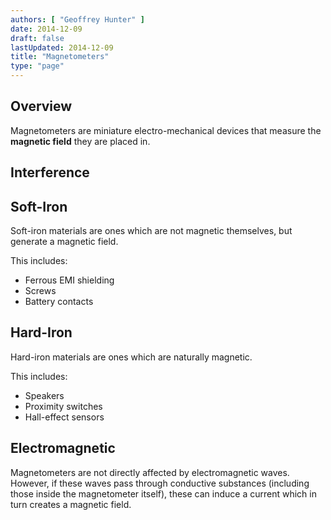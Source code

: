 ```yaml
---
authors: [ "Geoffrey Hunter" ]
date: 2014-12-09
draft: false
lastUpdated: 2014-12-09
title: "Magnetometers"
type: "page"
---
```



## Overview

Magnetometers are miniature electro-mechanical devices that measure the **magnetic field** they are placed in.

## Interference

## Soft-Iron

Soft-iron materials are ones which are not magnetic themselves, but generate a magnetic field.

This includes:

* Ferrous EMI shielding
* Screws
* Battery contacts

## Hard-Iron

Hard-iron materials are ones which are naturally magnetic.

This includes:

* Speakers
* Proximity switches
* Hall-effect sensors

## Electromagnetic

Magnetometers are not directly affected by electromagnetic waves. However, if these waves pass through conductive substances (including those inside the magnetometer itself), these can induce a current which in turn creates a magnetic field.

